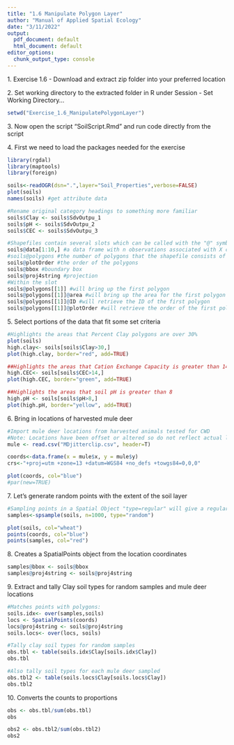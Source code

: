 ```yaml
---
title: "1.6 Manipulate Polygon Layer"
author: "Manual of Applied Spatial Ecology"
date: "3/11/2022"
output: 
  pdf_document: default
  html_document: default
editor_options: 
  chunk_output_type: console
---
```

1\. Exercise 1.6 - Download and extract zip folder into your preferred location

2\. Set working directory to the extracted folder in R under Session - Set Working Directory...

```r
setwd("Exercise_1.6_ManipulatePolygonLayer")
```


3\. Now open the script "SoilScript.Rmd" and run code directly from the script

4\. First we need to load the packages needed for the exercise
```r
library(rgdal)
library(maptools)
library(foreign)
```


```r
soils<-readOGR(dsn=".",layer="Soil_Properties",verbose=FALSE)
plot(soils)
names(soils) #get attribute data

#Rename original category headings to something more familiar
soils$Clay <- soils$SdvOutpu_1
soils$pH <- soils$SdvOutpu_2
soils$CEC <- soils$SdvOutpu_3
```


```r
#Shapefiles contain several slots which can be called with the "@" symbol or slot(object, "data")
soils@data[1:10,] #a data frame with n observations associated with X covariates,
#soils@polygons #the number of polygons that the shapefile consists of
soils@plotOrder #the order of the polygons
soils@bbox #boundary box
soils@proj4string #projection
#Within the slot
soils@polygons[[1]] #will bring up the first polygon
soils@polygons[[1]]@area #will bring up the area for the first polygon
soils@polygons[[1]]@ID #will retrieve the ID of the first polygon
soils@polygons[[1]]@plotOrder #will retrieve the order of the first polygon
```
5\. Select portions of the data that fit some set criteria
```r
#Highlights the areas that Percent Clay polygons are over 30%
plot(soils)
high.clay<- soils[soils$Clay>30,]
plot(high.clay, border="red", add=TRUE)

##Highlights the areas that Cation Exchange Capacity is greater than 14
high.CEC<- soils[soils$CEC>14,]
plot(high.CEC, border="green", add=TRUE)

##Highlights the areas that soil pH is greater than 8
high.pH <- soils[soils$pH>8,]
plot(high.pH, border="yellow", add=TRUE)
```
6\. Bring in locations of harvested mule deer

```r
#Import mule deer locations from harvested animals tested for CWD
#Note: Locations have been offset or altered so do not reflect actual locations of samples
mule <- read.csv("MDjitterclip.csv", header=T)

coords<-data.frame(x = mule$x, y = mule$y)
crs<-"+proj=utm +zone=13 +datum=WGS84 +no_defs +towgs84=0,0,0"

plot(coords, col="blue")
#par(new=TRUE)
```
7\. Let's generate random points with the extent of the soil layer
```r
#Sampling points in a Spatial Object "type=regular" will give a regular grid
samples<-spsample(soils, n=1000, type="random")

plot(soils, col="wheat")
points(coords, col="blue")
points(samples, col="red")
```
8\. Creates a SpatialPoints object from the location coordinates
```r
samples@bbox <- soils@bbox
samples@proj4string <- soils@proj4string
```
9\. Extract and tally Clay soil types for random samples and mule deer locations
```r
#Matches points with polygons:
soils.idx<- over(samples,soils)
locs <- SpatialPoints(coords)
locs@proj4string <- soils@proj4string
soils.locs<- over(locs, soils)

#Tally clay soil types for random samples
obs.tbl <- table(soils.idx$Clay[soils.idx$Clay])
obs.tbl

#Also tally soil types for each mule deer sampled
obs.tbl2 <- table(soils.locs$Clay[soils.locs$Clay])
obs.tbl2
```
10\. Converts the counts to proportions
```r
obs <- obs.tbl/sum(obs.tbl)
obs

obs2 <- obs.tbl2/sum(obs.tbl2)
obs2
```

